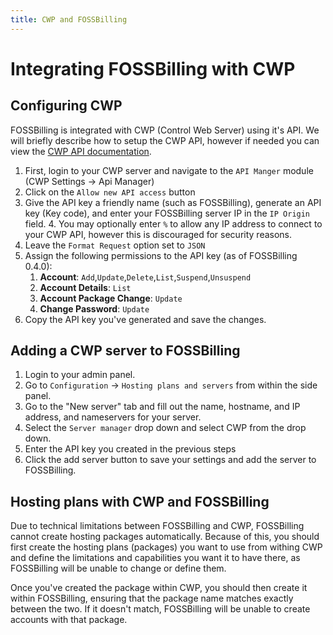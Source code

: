 ```yaml
---
title: CWP and FOSSBilling
---
```


# Integrating FOSSBilling with CWP

## Configuring CWP

FOSSBilling is integrated with CWP (Control Web Server) using it's API. We will briefly describe how to setup the CWP API, however if needed you can view the [CWP API documentation](https://docs.control-webpanel.com/docs/developer-tools/api-manager/configuration).
1. First, login to your CWP server and navigate to the `API Manger` module (CWP Settings -> Api Manager)
2. Click on the `Allow new API access` button
3. Give the API key a friendly name (such as FOSSBilling), generate an API key (Key code), and enter your FOSSBilling server IP in the `IP Origin` field.
    4. You may optionally enter `%` to allow any IP address to connect to your CWP API, however this is discouraged for security reasons.
4. Leave the `Format Request` option set to `JSON`
5. Assign the following permissions to the API key (as of FOSSBilling 0.4.0):
    1. **Account**: `Add`,`Update`,`Delete`,`List`,`Suspend`,`Unsuspend`
    2. **Account Details**: `List`
    3. **Account Package Change**: `Update`
    4. **Change Password**: `Update`
6. Copy the API key you've generated and save the changes.

## Adding a CWP server to FOSSBilling

1.  Login to your admin panel.
2.  Go to `Configuration` -> `Hosting plans and servers` from within the side panel.
3.  Go to the "New server" tab and fill out the name, hostname, and IP address, and nameservers for your server.
4.  Select the `Server manager` drop down and select CWP from the drop down.
5.  Enter the API key you created in the previous steps
6.  Click the add server button to save your settings and add the server to FOSSBilling.

## Hosting plans with CWP and FOSSBilling

Due to technical limitations between FOSSBilling and CWP, FOSSBilling cannot create hosting packages automatically. Because of this, you should first create the hosting plans (packages) you want to use from withing CWP and define the limitations and capabilities you want it to have there, as FOSSBilling will be unable to change or define them.

Once you've created the package within CWP, you should then create it within FOSSBilling, ensuring that the package name matches exactly between the two. If it doesn't match, FOSSBilling will be unable to create accounts with that package.
